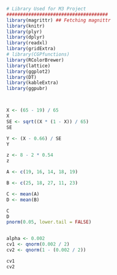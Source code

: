 ```r


# Library Used for M3 Project
#####################################
library(magrittr) ## Fetching magnittr
library(knitr)
library(plyr)
library(dplyr)
library(readxl)
library(gridExtra)
# library(CGPfunctions)
library(RColorBrewer)
library(lattice)
library(ggplot2)
library(DT)
library(kableExtra)
library(ggpubr)



X <- (65 - 19) / 65
X
SE <- sqrt((X * (1 - X)) / 65)
SE

Y <- (X - 0.66) / SE
Y

z <- 8 - 2 * 0.54
z
```

```r

A <- c(19, 16, 14, 18, 19)

B <- c(25, 18, 27, 11, 23)

C <- mean(A)
D <- mean(B)

C
D
pnorm(0.05, lower.tail = FALSE)


alpha <- 0.002
cv1 <- qnorm(0.002 / 2)
cv2 <- qnorm(1 - (0.002 / 2))

cv1
cv2
```